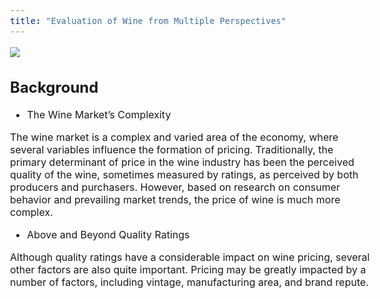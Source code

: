 ```yaml
---
title: "Evaluation of Wine from Multiple Perspectives"
---
```

<img src="images/wine.jpg">

<style type="text/css">
  body{
  font-size: 12pt;
}
</style>

## Background

* The Wine Market's Complexity

The wine market is a complex and varied area of the economy, where several variables influence the formation of pricing. Traditionally, the primary determinant of price in the wine industry has been the perceived quality of the wine, sometimes measured by ratings, as perceived by both producers and purchasers. However, based on research on consumer behavior and prevailing market trends, the price of wine is much more complex.

* Above and Beyond Quality Ratings

Although quality ratings have a considerable impact on wine pricing, several other factors are also quite important. Pricing may be greatly impacted by a number of factors, including vintage, manufacturing area, and brand repute.
